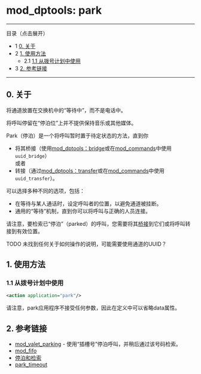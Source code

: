 # mod_dptools: park

---

目录（点击展开）

* 1 [0\. 关于](#0-关于)
* 2 [1\. 使用方法](#1-使用方法)
   * 2.1 [1.1 从拨号计划中使用](#11-从拨号计划中使用)
* 3 [2\. 参考链接](#2-参考链接)

---

## 0\. 关于

将通道放置在交换机中的“等待中”，而不是电话中。

将呼叫停留在“停泊位”上并不提供保持音乐或其他媒体。

Park（停泊）是一个将呼叫暂时置于待定状态的方法，直到你

* 将其桥接（使用[mod\_dptools：bridge](./6586484.mdx#45-user)或在[mod\_commands](../mod_commands_1966741.mdx#--)中使用`uuid_bridge`）  
或者
* 转接（通过[mod\_dptools：transfer](./6586616.mdx#about)或在[mod\_commands](../mod_commands_1966741.mdx#--)中使用`uuid_transfer`）。

可以选择多种不同的选项，包括：

* 在等待与某人通话时，设定呼叫者的位置，以避免通道被挂断。
* 通用的“等待”机制，直到你可以将呼叫与正确的人员连接。

请注意，要检索已“停泊”（parked）的呼叫，您需要将其[桥接](./6586484.mdx#45-user)到它们或将呼叫转接到有效位置。

TODO 未找到任何关于如何操作的说明，可能需要使用通道的UUID？

## 1\. 使用方法

### 1.1 从拨号计划中使用

```xml
<action application="park"/>
```

请注意，park应用程序不接受任何参数，因此在定义中可以省略data属性。

## 2\. 参考链接

* [mod\_valet\_parking](../mod_valet_parking_3966447.mdx#dtmf) \- 使用“插槽号”停泊呼叫，并稍后通过该号码检索。
* [mod\_fifo](../mod_fifo_3966031.mdx#-add)
* [停泊和检索](../../Examples/13173503.mdx#about)
* [park\_timeout](../../../Channel-Variables-Catalog/park_timeout_16352650.mdx#see-also)